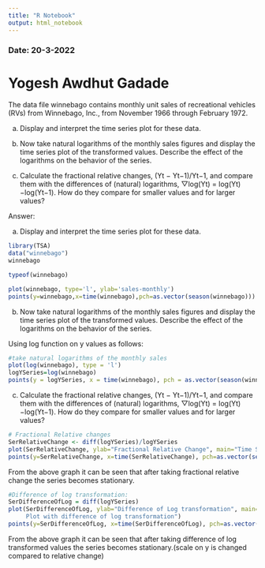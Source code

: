 ```yaml
---
title: "R Notebook"
output: html_notebook
---
```

### Date: 20-3-2022
# Yogesh Awdhut Gadade


The data file winnebago contains monthly unit sales of recreational vehicles (RVs) 
from Winnebago, Inc., from November 1966 through February 1972.

(a) Display and interpret the time series plot for these data.

(b) Now take natural logarithms of the monthly sales figures and display the time 
series plot of the transformed values. Describe the effect of the logarithms on the
behavior of the series.

(c) Calculate the fractional relative changes, (Yt − Yt−1)/Yt−1, and compare them 
with the differences of (natural) logarithms, ▽log(Yt) = log(Yt)−log(Yt−1). How do 
they compare for smaller values and for larger values?


Answer:

(a) Display and interpret the time series plot for these data.

```r
library(TSA)
data("winnebago")
winnebago
```
```r
typeof(winnebago)
```
```r
plot(winnebago, type='l', ylab='sales-monthly')
points(y=winnebago,x=time(winnebago),pch=as.vector(season(winnebago)))
```

(b) Now take natural logarithms of the monthly sales figures and display the time series 
plot of the transformed values. Describe the effect of the logarithms on the behavior of 
the series.


Using log function on y values as follows:
```r
#take natural logarithms of the monthly sales
plot(log(winnebago), type = 'l')
logYSeries=log(winnebago)
points(y = logYSeries, x = time(winnebago), pch = as.vector(season(winnebago)))
```

(c) Calculate the fractional relative changes, (Yt − Yt−1)/Yt−1, and compare them with 
the differences of (natural) logarithms, ▽log(Yt) = log(Yt)−log(Yt−1). How do they 
compare for smaller values and for larger values?

```r
# Fractional Relative changes
SerRelativeChange <- diff(logYSeries)/logYSeries
plot(SerRelativeChange, ylab="Fractional Relative Change", main="Time Series Plot with Relative change")
points(y=SerRelativeChange, x=time(SerRelativeChange), pch=as.vector(season(SerRelativeChange)))
```
From the above graph it can be seen that after taking fractional relative change the 
series becomes stationary.
```r
#Difference of log transformation:
SerDifferenceOfLog = diff(logYSeries)
plot(SerDifferenceOfLog, ylab="Difference of Log transformation", main="Time Series 
     Plot with difference of log transformation")
points(y=SerDifferenceOfLog, x=time(SerDifferenceOfLog), pch=as.vector(season(SerDifferenceOfLog)))
```
From the above graph it can be seen that after taking difference of log transformed values 
the series becomes stationary.(scale on y is changed compared to relative change)